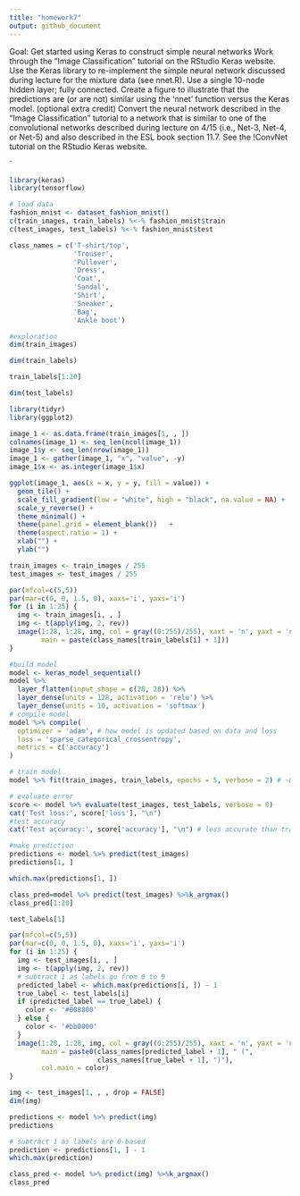 ```yaml
---
title: "homework7"
output: github_document
---
```



Goal: Get started using Keras to construct simple neural networks
Work through the "Image Classification" tutorial on the RStudio Keras website.
Use the Keras library to re-implement the simple neural network discussed during lecture for the mixture data (see nnet.R). Use a single 10-node hidden layer; fully connected.
Create a figure to illustrate that the predictions are (or are not) similar using the 'nnet' function versus the Keras model.
(optional extra credit) Convert the neural network described in the "Image Classification" tutorial to a network that is similar to one of the convolutional networks described during lecture on 4/15 (i.e., Net-3, Net-4, or Net-5) and also described in the ESL book section 11.7. See the !ConvNet tutorial on the RStudio Keras website.

`

```r
library(keras)
library(tensorflow)
```



```r
# load data
fashion_mnist <- dataset_fashion_mnist()
c(train_images, train_labels) %<-% fashion_mnist$train
c(test_images, test_labels) %<-% fashion_mnist$test
```

```r
class_names = c('T-shirt/top',
                'Trouser',
                'Pullover',
                'Dress',
                'Coat', 
                'Sandal',
                'Shirt',
                'Sneaker',
                'Bag',
                'Ankle boot')
```


```r
#exploration
dim(train_images)
```
```r
dim(train_labels)
```
```r
train_labels[1:20]
```
```r
dim(test_labels)
```
```r
library(tidyr)
library(ggplot2)

image_1 <- as.data.frame(train_images[1, , ])
colnames(image_1) <- seq_len(ncol(image_1))
image_1$y <- seq_len(nrow(image_1))
image_1 <- gather(image_1, "x", "value", -y)
image_1$x <- as.integer(image_1$x)

ggplot(image_1, aes(x = x, y = y, fill = value)) +
  geom_tile() +
  scale_fill_gradient(low = "white", high = "black", na.value = NA) +
  scale_y_reverse() +
  theme_minimal() +
  theme(panel.grid = element_blank())   +
  theme(aspect.ratio = 1) +
  xlab("") +
  ylab("")
```
```r
train_images <- train_images / 255
test_images <- test_images / 255
```
```r
par(mfcol=c(5,5))
par(mar=c(0, 0, 1.5, 0), xaxs='i', yaxs='i')
for (i in 1:25) { 
  img <- train_images[i, , ]
  img <- t(apply(img, 2, rev)) 
  image(1:28, 1:28, img, col = gray((0:255)/255), xaxt = 'n', yaxt = 'n',
        main = paste(class_names[train_labels[i] + 1]))
}
```
```r
#build model
model <- keras_model_sequential()
model %>%
  layer_flatten(input_shape = c(28, 28)) %>%
  layer_dense(units = 128, activation = 'relu') %>%
  layer_dense(units = 10, activation = 'softmax')
# compile model
model %>% compile(
  optimizer = 'adam', # how model is updated based on data and loss
  loss = 'sparse_categorical_crossentropy', 
  metrics = c('accuracy') 
)

# train model
model %>% fit(train_images, train_labels, epochs = 5, verbose = 2) # ~89% accuracy
```
```r
# evaluate error
score <- model %>% evaluate(test_images, test_labels, verbose = 0)
cat('Test loss:', score['loss'], "\n")
#test accuracy
cat('Test accuracy:', score['accuracy'], "\n") # less accurate than train data, overfit
```
```r
#make prediction
predictions <- model %>% predict(test_images)
predictions[1, ] 
```
```r
which.max(predictions[1, ])
```

```r
class_pred=model %>% predict(test_images) %>%k_argmax()
class_pred[1:20]
```
```r
test_labels[1]
```

```r
par(mfcol=c(5,5))
par(mar=c(0, 0, 1.5, 0), xaxs='i', yaxs='i')
for (i in 1:25) { 
  img <- test_images[i, , ]
  img <- t(apply(img, 2, rev)) 
  # subtract 1 as labels go from 0 to 9
  predicted_label <- which.max(predictions[i, ]) - 1
  true_label <- test_labels[i]
  if (predicted_label == true_label) {
    color <- '#008800' 
  } else {
    color <- '#bb0000'
  }
  image(1:28, 1:28, img, col = gray((0:255)/255), xaxt = 'n', yaxt = 'n',
        main = paste0(class_names[predicted_label + 1], " (",
                      class_names[true_label + 1], ")"),
        col.main = color)
}
```


```r
img <- test_images[1, , , drop = FALSE]
dim(img)
```
```r
predictions <- model %>% predict(img)
predictions
```
```r
# subtract 1 as labels are 0-based
prediction <- predictions[1, ] - 1
which.max(prediction)
```
```r
class_pred <- model %>% predict(img) %>%k_argmax()
class_pred
```











